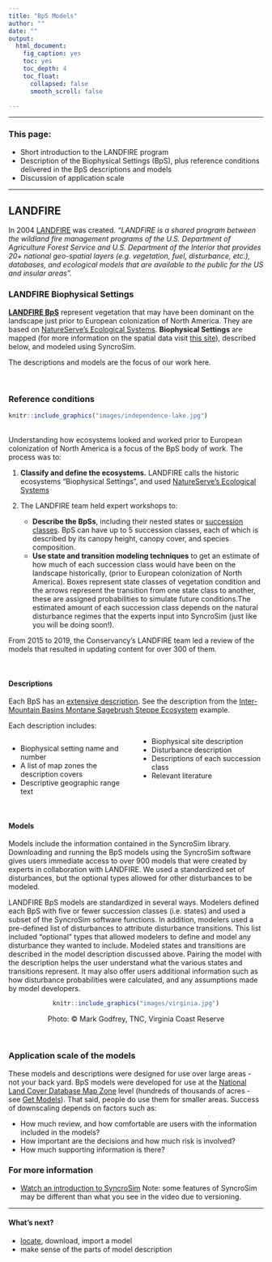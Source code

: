 ```yaml
---
title: "BpS Models"
author: ""
date: ""
output:
  html_document:
    fig_caption: yes
    toc: yes
    toc_depth: 4
    toc_float:
      collapsed: false
      smooth_scroll: false

---
```

***

### This page:
+ Short introduction to the LANDFIRE program
+ Description of the Biophysical Settings (BpS), plus reference conditions delivered in the BpS descriptions and models
+ Discussion of application scale

***

## LANDFIRE
In 2004 [LANDFIRE](https://www.landfire.gov/){target='blank'} was created. *"LANDFIRE is a shared program between the wildland fire management programs of the U.S. Department of Agriculture Forest Service and U.S. Department of the Interior that provides 20+ national geo-spatial layers (e.g. vegetation, fuel, disturbance, etc.), databases, and ecological models that are available to the public for the US and insular areas".*  

<style>
div.blue { background-color:#E4EEF4; border-radius: 5px; padding: 20px;}
</style>
<div class = "blue">
### LANDFIRE Biophysical Settings
**[LANDFIRE BpS](https://www.landfire.gov/bps.php){target='blank'}** represent vegetation that may have been dominant on the landscape just prior to European colonization of North America. They are based on [NatureServe's Ecological Systems](https://www.natureserve.org/conservation-tools/terrestrial-ecological-systems-united-states){target='blank'}. 
**Biophysical Settings** are mapped (for more information on the spatial data visit [this site](https://www.landfire.gov/bps.php){target='blank'}), described below, and modeled using SyncroSim.  

The descriptions and models are the focus of our work here.
</div>
<br>

### Reference conditions

```{=html}
<style type="text/css">
  .figure {
    float: right;
    width: 65%;
    padding: 10px;
    text-align: center;
  }
</style>
```


```r
knitr::include_graphics("images/independence-lake.jpg")

```

<br>
Understanding how ecosystems looked and worked prior to European colonization of North America is a focus of the BpS body of work. The process was to:

1. **Classify and define the ecosystems.** LANDFIRE calls the historic ecosystems "Biophysical Settings", and used [NatureServe's Ecological Systems](https://www.natureserve.org/conservation-tools/terrestrial-ecological-systems-united-states){target='blank'}

2. The LANDFIRE team held expert workshops to:
    * **Describe the BpSs**, including their nested states or [succession classes](https://www.landfire.gov/sclass.php){target='blank'}. BpS can have up to 5 succession classes, each of which is described by its canopy height, canopy cover, and species composition. 
    * **Use state and transition modeling techniques** to get an estimate of how much of each succession class would have been on the landscape historically, (prior to European colonization of North America). Boxes represent state classes of vegetation condition and the arrows represent the transition from one state class to another, these are assigned probabilities to simulate future conditions.The estimated amount of each succession class depends on the natural disturbance regimes that the experts input into SyncroSim (just like you will be doing soon!).
    
From 2015 to 2019, the Conservancy's LANDFIRE team led a review of the models that resulted in updating content for over 300 of them.

<br>

#### Descriptions
Each BpS has an [extensive description](http://landfirereview.org/search.php){target='blank'}. See the description from the [Inter-Mountain Basins Montane Sagebrush Steppe Ecosystem](http://landfirereview.org/search.php?q=Montane%20Sage%20Steppe&hPP=20&idx=lf_landfire_dev&p=0&is_v=1){target='blank'} example. 

Each description includes:

<style>
  .col2 {
    columns: 2 200px;         /* number of columns and width in pixels*/
    -webkit-columns: 2 200px; /* chrome, safari */
    -moz-columns: 2 200px;    /* firefox */
  }

</style>


<div class="col2">
* Biophysical setting name and number
* A list of map zones the description covers
* Descriptive geographic range text
* Biophysical site description
* Disturbance description
* Descriptions of each succession class
* Relevant literature

</div>
 <br>

#### Models

Models include the information contained in the SyncroSim library. Downloading and running the BpS models using the SyncroSim software gives users immediate access to over 900 models that were created by experts in collaboration with LANDFIRE. We used a standardized set of disturbances, but the optional types allowed for other disturbances to be modeled. 

LANDFIRE BpS models are standardized in several ways. Modelers defined each BpS with five or fewer succession classes (i.e. states) and used a subset of the SyncroSim software functions. In addition, modelers used a pre-defined list of disturbances to attribute disturbance transitions. This list included “optional” types that allowed modelers to define and model any disturbance they wanted to include. Modeled states and transitions are described in the model description discussed above. Pairing the model with the description helps the user understand what the various states and transitions represent. It may also offer users additional information such as how disturbance probabilities were calculated, and any assumptions made by model developers.

<center>
```r
knitr::include_graphics("images/virginia.jpg")

```

Photo: © Mark Godfrey, TNC, Virginia Coast Reserve
</center>
<br>

### Application scale of the models

These models and descriptions were designed for use over large areas - not your back yard. BpS models were developed for use at the [National Land Cover Database Map Zone](https://data.fs.usda.gov/geodata/rastergateway/treecanopycover/docs/partitioning-us-into-mapping-zones.pdf){target='blank'} level (hundreds of thousands of acres - see [Get Models](./GetModels.html){target='blank'}). That said, people do use them for smaller areas. Success of downscaling depends on factors such as:

+ How much review, and how comfortable are users with the information included in the models?
+ How important are the decisions and how much risk is involved?
+ How much supporting information is there?
<br>


### For more information
*  [Watch an introduction to SyncroSim](https://www.youtube.com/watch?v=e1BBcbImrrM&list=PLDFF9036BBFE46CE6&index=6&t=0s){target='blank'} Note: some features of SyncroSim may be different than what you see in the video due to versioning.

____________

#### What's next?
+ [locate](./GetModels.html){target='blank'}, download, import a model
+ make sense of the parts of model description